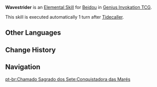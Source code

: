 {{Genius Invokation TCG Skill Infobox
|image      = Wavestrider Character Card Skill.png
|type       = Elemental Skill
|character  = Beidou
|element    = Electro
|matching   = 0
|effect     = (Prepare for 1 turn)<br>Deals 3 {{Color|Electro DMG}}.
|order      = 4
}}
'''Wavestrider''' is an [[Character Card Elemental Skill|Elemental Skill]] for [[Beidou (Character Card)|Beidou]] in [[Genius Invokation TCG]].

This skill is executed automatically 1 turn after [[Tidecaller (Character Card Skill)|Tidecaller]].

==Other Languages==
{{Other Languages
|en      = Wavestrider
|zhs     = 踏潮
|zhs_rm  = Tàcháo
|zht     = 踏潮
|zht_rm  = Tàcháo
|zh_tl   = Tidestepping
|ja      = 潮踏み
|ja_rm   = Shiofumi{{Assumed}}
|ja_tl   = Tidestepping
|ko      = 조수
|ko_tl   = Ebb and Flow
|es      = Conquistadora de mareas
|es_tl   = Conqueror of Tides
|fr      = Conquête des marées
|fr_tl   = Conquest of the Tides
|ru      = Покоритель волн
|ru_tl   = Conqueror of Waves
|th      = Wavestrider
|vi      = Sóng Vỗ
|vi_tl   = 
|de      = Gebieter der Gezeiten
|de_tl   = Master of the Tides
|id      = Wavestrider
|pt      = Conquistadora das Marés
|pt_tl   = 
|tr      = Deniz Yolcusu
|tr_tl   = 
|it      = Passi sulle onde
|it_tl   = Steps on the Waves
}}

==Change History==
{{Change History|3.4}}

==Navigation==
{{Genius Invokation TCG Skill Navbox|Beidou}}
[[pt-br:Chamado Sagrado dos Sete:Conquistadora das Marés]]